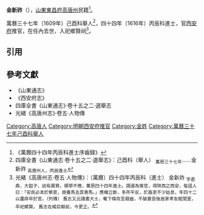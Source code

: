'''金新祚'''（{{bd|1560年代||1610年代|}}），[[山東|山東]][[東昌府|東昌府]][[高唐州|高唐州]]民籍<ref>《萬曆四十四年丙辰科進士序齒録》</ref>。

萬曆三十七年（1609年）己酉科舉人<ref>四庫全書《山東通志·卷十五之二·選舉志》：己酉科（舉人） <sub>萬厯三十七年</sub>……金新祚 <sub>高唐州人，丙辰進士</sub></ref>，四十四年（1616年）丙辰科進士，官[[西安府|西安府]]推官，在任內去世，入祀鄉賢祠<ref>光緒《高唐州志·卷五·人物傳》：（萬曆）四十四年丙辰科（進士） 金新祚 <sub>字君鼎，大韶子，幼有異質，積學不倦，萬厯四十四年進士。謁選為推官，得陝西之西安，每語人曰：「安民必本於察吏，故養馬去其害馬。」應機立斷，多所平反，於姦吏不少姑息，年四十二以盡瘁卒於官。（列傳） 舊志又云讀書大士，菴下幃攻苦屐齒，不破蒼苔後居家孝友睦閭里，卒祀鄉賢。 舊志在楊巨鯨前，今更正。</sub></ref>。

==引用==
{{reflist}}

==參考文獻==
*《山東通志》
*《西安府志》
*四庫全書《山東通志》·卷十五之二·選舉志
*光緒《高唐州志》·卷五·人物傳

{{萬曆四十四年丙辰科殿試金榜}}
{{DEFAULTSORT:Jin金}}
[[Category:高唐人|Category:高唐人]]
[[Category:明朝西安府推官|Category:明朝西安府推官]]
[[Category:金姓|Category:金姓]]
[[Category:萬曆三十七年己酉科舉人|Category:萬曆三十七年己酉科舉人]]